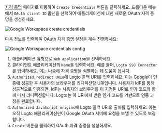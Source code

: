 
[자격 증명](https://console.cloud.google.com/apis/credentials) 페이지로 이동하여 `Create Credentials` 버튼을 클릭하세요. 드롭다운 메뉴에서 `OAuth client ID` 옵션을 선택하여 애플리케이션에 대한 새로운 OAuth 자격 증명을 생성하세요.

<img src={googleWorkspaceCreateCredentialsImage} alt="Google Workspace create credentials" />

다음 정보를 입력하여 OAuth 자격 증명 설정을 계속 진행하세요:

<img src={googleWorkspaceCredentialsConfigImage} alt="Google Workspace credentials config" />

1. 애플리케이션 유형으로 `Web application`을 선택하세요.
2. 클라이언트 애플리케이션의 `Name`을 입력하세요. 예를 들어, `Logto SSO Connector`를 입력하세요. 이는 나중에 자격 증명을 식별하는 데 도움이 됩니다.
3. `Authorized redirect URIs`에 Logto 콜백 URI를 입력하세요. 이는 Google이 인증에 성공한 후 사용자의 브라우저를 리디렉션할 URI입니다. 사용자가 IdP를 통해 성공적으로 인증되면, IdP는 사용자의 브라우저를 이 지정된 URI로 인가 코드와 함께 다시 리디렉션합니다. Logto는 이 URI에서 받은 인가 코드를 기반으로 인증 과정을 완료합니다.
4. `Authorized JavaScript origins`에 Logto 콜백 URI의 출처를 입력하세요. 이는 오직 Logto 애플리케이션만이 Google OAuth 서버에 요청을 보낼 수 있도록 보장합니다.
5. `Create` 버튼을 클릭하여 OAuth 자격 증명을 생성하세요.
